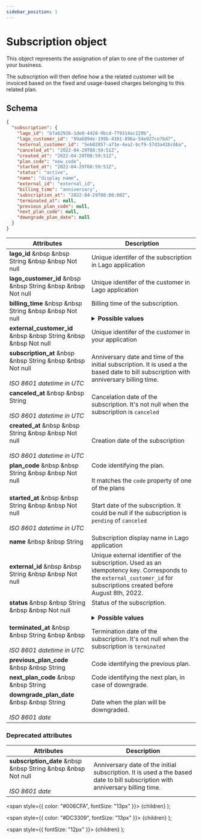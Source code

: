 ```yaml
---
sidebar_position: 1
---
```



# Subscription object

This object represents the assignation of plan to one of the customer of your business.

The subscription will then define how a the related customer will be invoiced based on the fixed and usage-based charges belonging to this related plan.

## Schema
```json
{
  "subscription": {
    "lago_id": "b7ab2926-1de8-4428-9bcd-779314ac129b",
    "lago_customer_id": "99a6094e-199b-4101-896a-54e927ce7bd7",
    "external_customer_id": "5eb02857-a71e-4ea2-bcf9-57d3a41bc6ba",
    "canceled_at": "2022-04-29T08:59:51Z",
    "created_at": "2022-04-29T08:59:51Z",
    "plan_code": "new_code",
    "started_at": "2022-04-29T08:59:51Z",
    "status": "active",
    "name": "display name",
    "external_id": "external_id",
    "billing_time": "anniversary",
    "subscription_at": "2022-04-29T00:00:00Z",
    "terminated_at": null,
    "previous_plan_code": null,
    "next_plan_code": null,
    "downgrade_plan_date": null
  }
}
```

| Attributes | Description |
| -----------| ----------- |
| **lago_id** &nbsp &nbsp <Type>String</Type> &nbsp &nbsp <NotNullable>Not null</NotNullable> | Unique identifer of the subscription in Lago application |
| **lago_customer_id** &nbsp &nbsp <Type>String</Type> &nbsp &nbsp <NotNullable>Not null</NotNullable> | Unique identifer of the customer in Lago application |
| **billing_time** &nbsp &nbsp <Type>String</Type> &nbsp &nbsp <NotNullable>Not null</NotNullable> | Billing time of the subscription. <br></br> <details><summary>**Possible values**</summary><div>- `anniversary`: Subscription will be billed on each week/month/year anniversary, depending on the plan reccurence<br></br>- `calendar`: Subscription at the end of week/month/year. The first subscription billing will be at pro-rata if it is not created at the beginning of the week/month/year</div></details> |
| **external_customer_id** &nbsp &nbsp <Type>String</Type> &nbsp &nbsp <NotNullable>Not null</NotNullable> | Unique identifer of the customer in your application |
| **subscription_at** &nbsp &nbsp <Type>String</Type> &nbsp &nbsp <NotNullable>Not null</NotNullable><br></br><Comment>*ISO 8601 datetime in UTC*</Comment> | Anniversary date and time of the initial subscription. It is used a the based date to bill subscription with anniversary billing time. |
| **canceled_at** &nbsp &nbsp <Type>String</Type><br></br><Comment>*ISO 8601 datetime in UTC*</Comment> | Cancelation date of the subscription. It's not null when the subscription is `canceled` |
| **created_at** &nbsp &nbsp <Type>String</Type> &nbsp &nbsp <NotNullable>Not null</NotNullable><br></br><Comment>*ISO 8601 datetime  in UTC*</Comment> | Creation date of the subscription |
| **plan_code** &nbsp &nbsp <Type>String</Type> &nbsp &nbsp <NotNullable>Not null</NotNullable><br></br> | Code identifying the plan.<br></br>It matches the `code` property of one of the plans |
| **started_at** &nbsp &nbsp <Type>String</Type> &nbsp &nbsp <NotNullable>Not null</NotNullable><br></br><Comment>*ISO 8601 datetime in UTC*</Comment> | Start date of the subscription. It could be null if the subscription is `pending` of `canceled` |
| **name** &nbsp &nbsp <Type>String</Type> | Subscription display name in Lago application |
| **external_id** &nbsp &nbsp <Type>String</Type> &nbsp &nbsp <NotNullable>Not null</NotNullable> | Unique external identifier of the subscription. Used as an idempotency key. Corresponds to the `external_customer_id` for subscriptions created before August 8th, 2022. |
| **status** &nbsp &nbsp <Type>String</Type> &nbsp &nbsp <NotNullable>Not null</NotNullable><br></br> | Status of the subscription. <br></br> <details><summary>**Possible values**</summary><div>- `pending`: a previous subscription has been downgraded, the current one is waiting for its automatic activation at the end of the billing period.<br></br>- `active`: the subscription is currently applied to the customer.<br></br>- `terminated`: the subscription is not active anymore<br></br>- `canceled`: the subscription has been stopped before its activation. It could happen when two consecutive downgrade have been applied to a customer or when a subscription with a pending one is terminaded.</div></details> |
| **terminated_at** &nbsp &nbsp <Type>String</Type> &nbsp &nbsp <br></br><Comment>*ISO 8601 datetime in UTC*</Comment> | Termination date of the subscription. It's not null when the subscription is `terminated` |
| **previous_plan_code** &nbsp &nbsp <Type>String</Type> | Code identifying the previous plan. |
| **next_plan_code** &nbsp &nbsp <Type>String</Type> | Code identifying the next plan, in case of downgrade. |
| **downgrade_plan_date** &nbsp &nbsp <Type>String</Type><br></br><Comment>*ISO 8601 date*</Comment> | Date when the plan will be downgraded. |

### Deprecated attributes

| Attributes | Description |
| -----------| ----------- |
| **subscription_date** &nbsp &nbsp <Type>String</Type> &nbsp &nbsp <NotNullable>Not null</NotNullable><br></br><Comment>*ISO 8601 date*</Comment> | Anniversary date of the initial subscription. It is used a the based date to bill subscription with anniversary billing time. |

  <span
    style={{
      color: "#006CFA",
      fontSize: "13px"
    }}>
    {children}
  </span>
);

  <span
    style={{
      color: "#DC3309",
      fontSize: "13px"
    }}>
    {children}
  </span>
);

  <span
    style={{
      fontSize: "12px"
    }}>
    {children}
  </span>
);
